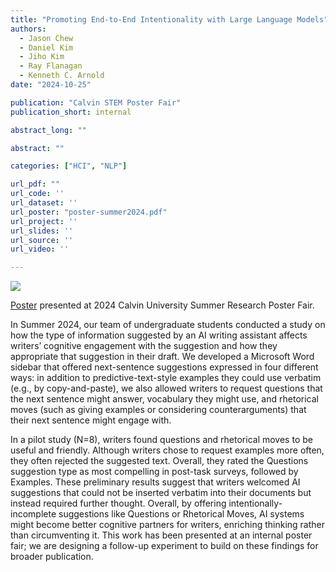 ```yaml
---
title: "Promoting End-to-End Intentionality with Large Language Models"
authors:
  - Jason Chew
  - Daniel Kim
  - Jiho Kim
  - Ray Flanagan
  - Kenneth C. Arnold
date: "2024-10-25"

publication: "Calvin STEM Poster Fair"
publication_short: internal

abstract_long: ""

abstract: ""

categories: ["HCI", "NLP"]

url_pdf: ""
url_code: ''
url_dataset: ''
url_poster: "poster-summer2024.pdf"
url_project: ''
url_slides: ''
url_source: ''
url_video: ''

---
```


![](featured.png)

[Poster]({{< meta url_poster >}}) presented at 2024 Calvin University Summer Research Poster Fair.

In Summer 2024, our team of undergraduate students conducted a study on how the type of information suggested by an AI writing assistant affects writers’ cognitive engagement with the suggestion and how they appropriate that suggestion in their draft. We developed a Microsoft Word sidebar  that offered next-sentence suggestions expressed in four different ways: in addition to predictive-text-style examples they could use verbatim (e.g., by copy-and-paste), we also allowed writers to request questions that the next sentence might answer, vocabulary they might use, and rhetorical moves (such as giving examples or considering counterarguments) that their next sentence might engage with.

In a pilot study (N=8), writers found questions and rhetorical moves to be useful and friendly. Although writers chose to request examples more often, they often rejected the suggested text. Overall, they rated the Questions suggestion type as most compelling in post-task surveys, followed by Examples. These preliminary results suggest that writers welcomed AI suggestions that could not be inserted verbatim into their documents but instead required further thought. Overall, by offering intentionally-incomplete suggestions like Questions or Rhetorical Moves, AI systems might become better cognitive partners for writers, enriching thinking rather than circumventing it. This work has been presented at an internal poster fair; we are designing a follow-up experiment to build on these findings for broader publication.
